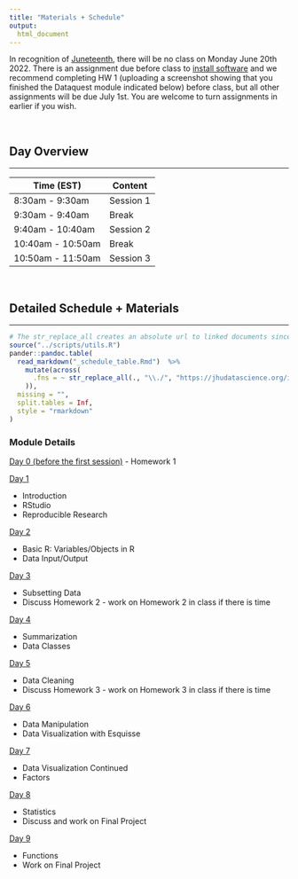 ```yaml
---
title: "Materials + Schedule"
output:
  html_document
---
```


In recognition of [Juneteenth](https://en.wikipedia.org/wiki/Juneteenth), there will be no class on Monday June 20th 2022. There is an assignment due before class to [install software](https://courseplus.jhu.edu/fileDepot/onlineLibrary/1280/R_and_RStudio_installation.html) and we recommend completing HW 1 (uploading a screenshot showing that you finished the Dataquest module indicated below) before class, but all other assignments will be due July 1st. You are welcome to turn assignments in earlier if you wish.

<br>

## Day Overview
***

| Time (EST)        | Content   |
|-------------------|-----------|
| 8:30am - 9:30am   | Session 1 |
| 9:30am - 9:40am   | Break     |
| 9:40am - 10:40am  | Session 2 |
| 10:40am - 10:50am | Break     |
| 10:50am - 11:50am | Session 3 |

<br>

## Detailed Schedule + Materials
***

```r
# The str_replace_all creates an absolute url to linked documents since there are word and pdf rendered versions of the syllabus
source("../scripts/utils.R")
pander::pandoc.table(
  read_markdown("_schedule_table.Rmd")  %>%
    mutate(across(
      .fns = ~ str_replace_all(., "\\./", "https://jhudatascience.org/intro_to_r/")
    )),
  missing = "",
  split.tables = Inf,
  style = "rmarkdown"
)
```

### Module Details

[Day 0 (before the first session)](https://jhudatascience.org/intro_to_r/Syllabus/module_details/day0.html)
 - Homework 1

[Day 1](https://jhudatascience.org/intro_to_r/Syllabus/module_details/day1.html)

- Introduction 
- RStudio
- Reproducible Research

[Day 2](https://jhudatascience.org/intro_to_r/Syllabus/module_details/day2.html)

- Basic R: Variables/Objects in R
- Data Input/Output


[Day 3](https://jhudatascience.org/intro_to_r/Syllabus/module_details/day3.html)

- Subsetting Data
- Discuss Homework 2 - work on Homework 2 in class if there is time


[Day 4](https://jhudatascience.org/intro_to_r/Syllabus/module_details/day4.html)

- Summarization
- Data Classes


[Day 5](https://jhudatascience.org/intro_to_r/Syllabus/module_details/day5.html)


- Data Cleaning
- Discuss Homework 3 - work on Homework 3 in class if there is time


[Day 6](https://jhudatascience.org/intro_to_r/Syllabus/module_details/day6.html)

- Data Manipulation
- Data Visualization with Esquisse


[Day 7](https://jhudatascience.org/intro_to_r/Syllabus/module_details/day7.html)

- Data Visualization Continued
- Factors

[Day 8](https://jhudatascience.org/intro_to_r/Syllabus/module_details/day8.html)

- Statistics
- Discuss and work on Final Project


[Day 9](https://jhudatascience.org/intro_to_r/Syllabus/module_details/day9.html)

- Functions
- Work on Final Project
